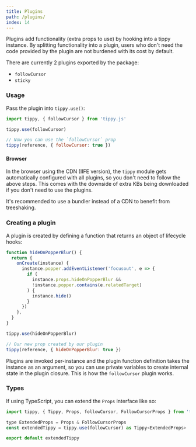 ```yaml
---
title: Plugins
path: /plugins/
index: 14
---
```


Plugins add functionality (extra props to use) by hooking into a tippy instance.
By splitting functionality into a plugin, users who don't need the code provided
by the plugin are not burdened with its cost by default.

There are currently 2 plugins exported by the package:

- `followCursor`
- `sticky`

### Usage

Pass the plugin into `tippy.use()`:

```js
import tippy, { followCursor } from 'tippy.js'

tippy.use(followCursor)

// Now you can use the `followCursor` prop
tippy(reference, { followCursor: true })
```

#### Browser

In the browser using the CDN (IIFE version), the `tippy` module gets
automatically configured with all plugins, so you don't need to follow the above
steps. This comes with the downside of extra KBs being downloaded if you don't
need to use the plugins.

It's recommended to use a bundler instead of a CDN to benefit from treeshaking.

### Creating a plugin

A plugin is created by defining a function that returns an object of lifecycle
hooks:

```js
function hideOnPopperBlur() {
  return {
    onCreate(instance) {
      instance.popper.addEventListener('focusout', e => {
        if (
          instance.props.hideOnPopperBlur &&
          !instance.popper.contains(e.relatedTarget)
        ) {
          instance.hide()
        }
      })
    },
  }
}

tippy.use(hideOnPopperBlur)

// Our new prop created by our plugin
tippy(reference, { hideOnPopperBlur: true })
```

Plugins are invoked per-instance and the plugin function definition takes the
instance as an argument, so you can use private variables to create internal
state in the plugin closure. This is how the `followCursor` plugin works.

### Types

If using TypeScript, you can extend the `Props` interface like so:

```js
import tippy, { Tippy, Props, followCursor, FollowCursorProps } from 'tippy.js'

type ExtendedProps = Props & FollowCursorProps
const extendedTippy = tippy.use(followCursor) as Tippy<ExtendedProps>

export default extendedTippy
```
